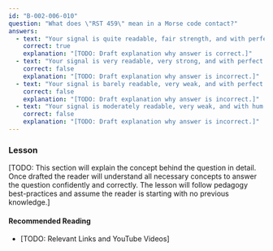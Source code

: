 ```yaml
---
id: "B-002-006-010"
question: "What does \"RST 459\" mean in a Morse code contact?"
answers:
  - text: "Your signal is quite readable, fair strength, and with perfect tone"
    correct: true
    explanation: "[TODO: Draft explanation why answer is correct.]"
  - text: "Your signal is very readable, very strong, and with perfect tone"
    correct: false
    explanation: "[TODO: Draft explanation why answer is incorrect.]"
  - text: "Your signal is barely readable, very weak, and with perfect tone"
    correct: false
    explanation: "[TODO: Draft explanation why answer is incorrect.]"
  - text: "Your signal is moderately readable, very weak, and with hum on the tone"
    correct: false
    explanation: "[TODO: Draft explanation why answer is incorrect.]"
---
```


### Lesson

[TODO: This section will explain the concept behind the question in detail. Once drafted the reader will understand all necessary concepts to answer the question confidently and correctly. The lesson will follow pedagogy best-practices and assume the reader is starting with no previous knowledge.]

#### Recommended Reading

- [TODO: Relevant Links and YouTube Videos]
